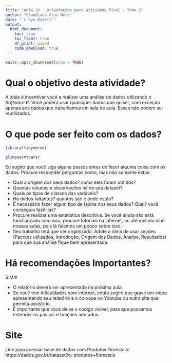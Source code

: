 ```yaml
---
title: "Aula 10 - Orientações para atividade final - Tema 2"
author: "Claudiano Cruz Neto"
date: "`r Sys.Date()`"
output: 
  html_document:
    toc: true
    toc_float: true
    df_print: paged
    code_download: true
---
```


```r
knitr::opts_chunk$set(echo = TRUE)
```

# Qual o objetivo desta atividade?

A idéia é incentivar você a realizar uma análise de dados utilizando o _Software R_. Você poderá usar quaisquer dados que quiser, com exceção apenas aos dados que trabalhamos em sala de aula. Esses não podem ser reutilizados.

# O que pode ser feito com os dados?


```r
library(tidyverse)
```


```r
glimpse(mtcars)
```

Eu sugiro que você siga alguns passos antes de fazer alguma coisa com os dados. Procure responder perguntas como, mas não somente estas:

- Qual a origem dos seus dados? como eles foram obtidos?
- Quantas colunas e observações há no seu dataset?
- Quais os tipos de classes das variáveis?
- Há dados faltantes? quantos são e onde estão?
- É necessário fazer algum tipo de faxina nos seus dados? Qual? você conseguiu fazê-las?
- Procure realizar uma estatistica descritiva. Se você ainda não está familiarizado com isso, procure tutoriais na internet, ou até mesmo olhe nossas aulas, pois lá falamos um pouco sobre isso.
- Seu trabalho terá que ser organizado. Adote a ideia de usar seções (Pacotes utilizados, Introdução, Origem dos Dados, Analise, Resultados) para que sua análise fique bem apresentada.

# Há recomendações Importantes?

SIM!!!

- O relatório deverá ser apresentado na próxima aula. 
- Se você tem dificuldades com internet, então sugiro que grave um video apresentando seu relatório e o coloque no Youtube ou outro site que permita assisti-lo. 
- É importante que você deixe o código visivel, para que possamos entender os passos e funções adotados.

# Site 

Link para acessar base de dados com Produtos Florestais: 
https://dados.gov.br/dataset?q=produtos+florestais